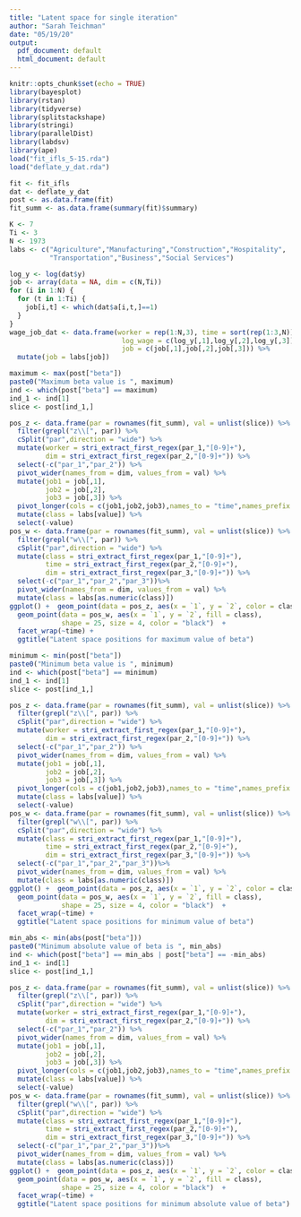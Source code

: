 ```yaml
---
title: "Latent space for single iteration"
author: "Sarah Teichman"
date: "05/19/20"
output:
  pdf_document: default
  html_document: default
---
```


```r
knitr::opts_chunk$set(echo = TRUE)
library(bayesplot)
library(rstan)
library(tidyverse)
library(splitstackshape)
library(stringi)
library(parallelDist)
library(labdsv)
library(ape)
load("fit_ifls_5-15.rda")
load("deflate_y_dat.rda")
```

```r
fit <- fit_ifls
dat <- deflate_y_dat
post <- as.data.frame(fit)
fit_summ <- as.data.frame(summary(fit)$summary)
```

```r
K <- 7
Ti <- 3
N <- 1973
labs <- c("Agriculture","Manufacturing","Construction","Hospitality",
          "Transportation","Business","Social Services")
```


```r
log_y <- log(dat$y)
job <- array(data = NA, dim = c(N,Ti))
for (i in 1:N) {
  for (t in 1:Ti) {
    job[i,t] <- which(dat$a[i,t,]==1)
  }
}
wage_job_dat <- data.frame(worker = rep(1:N,3), time = sort(rep(1:3,N)),
                            log_wage = c(log_y[,1],log_y[,2],log_y[,3]),
                            job = c(job[,1],job[,2],job[,3])) %>%
  mutate(job = labs[job])
```


```r
maximum <- max(post["beta"])
paste0("Maximum beta value is ", maximum)
ind <- which(post["beta"] == maximum)
ind_1 <- ind[1]
slice <- post[ind_1,]
```

```r
pos_z <- data.frame(par = rownames(fit_summ), val = unlist(slice)) %>%
  filter(grepl("z\\[", par)) %>%
  cSplit("par",direction = "wide") %>%
  mutate(worker = stri_extract_first_regex(par_1,"[0-9]+"),
         dim = stri_extract_first_regex(par_2,"[0-9]+")) %>%
  select(-c("par_1","par_2")) %>%
  pivot_wider(names_from = dim, values_from = val) %>%
  mutate(job1 = job[,1],
         job2 = job[,2],
         job3 = job[,3]) %>%
  pivot_longer(cols = c(job1,job2,job3),names_to = "time",names_prefix = "job") %>% 
  mutate(class = labs[value]) %>%
  select(-value) 
pos_w <- data.frame(par = rownames(fit_summ), val = unlist(slice)) %>%
  filter(grepl("w\\[", par)) %>%
  cSplit("par",direction = "wide") %>%
  mutate(class = stri_extract_first_regex(par_1,"[0-9]+"),
         time = stri_extract_first_regex(par_2,"[0-9]+"),
         dim = stri_extract_first_regex(par_3,"[0-9]+")) %>%
  select(-c("par_1","par_2","par_3"))%>%
  pivot_wider(names_from = dim, values_from = val) %>%
  mutate(class = labs[as.numeric(class)])
ggplot() +  geom_point(data = pos_z, aes(x = `1`, y = `2`, color = class, alpha = 0.5)) + 
  geom_point(data = pos_w, aes(x = `1`, y = `2`, fill = class), 
             shape = 25, size = 4, color = "black")  +
  facet_wrap(~time) + 
  ggtitle("Latent space positions for maximum value of beta")
```

```r
minimum <- min(post["beta"])
paste0("Minimum beta value is ", minimum)
ind <- which(post["beta"] == minimum)
ind_1 <- ind[1]
slice <- post[ind_1,]
```

```r
pos_z <- data.frame(par = rownames(fit_summ), val = unlist(slice)) %>%
  filter(grepl("z\\[", par)) %>%
  cSplit("par",direction = "wide") %>%
  mutate(worker = stri_extract_first_regex(par_1,"[0-9]+"),
         dim = stri_extract_first_regex(par_2,"[0-9]+")) %>%
  select(-c("par_1","par_2")) %>%
  pivot_wider(names_from = dim, values_from = val) %>%
  mutate(job1 = job[,1],
         job2 = job[,2],
         job3 = job[,3]) %>%
  pivot_longer(cols = c(job1,job2,job3),names_to = "time",names_prefix = "job") %>% 
  mutate(class = labs[value]) %>%
  select(-value) 
pos_w <- data.frame(par = rownames(fit_summ), val = unlist(slice)) %>%
  filter(grepl("w\\[", par)) %>%
  cSplit("par",direction = "wide") %>%
  mutate(class = stri_extract_first_regex(par_1,"[0-9]+"),
         time = stri_extract_first_regex(par_2,"[0-9]+"),
         dim = stri_extract_first_regex(par_3,"[0-9]+")) %>%
  select(-c("par_1","par_2","par_3"))%>%
  pivot_wider(names_from = dim, values_from = val) %>%
  mutate(class = labs[as.numeric(class)])
ggplot() +  geom_point(data = pos_z, aes(x = `1`, y = `2`, color = class, alpha = 0.5)) + 
  geom_point(data = pos_w, aes(x = `1`, y = `2`, fill = class), 
             shape = 25, size = 4, color = "black")  +
  facet_wrap(~time) + 
  ggtitle("Latent space positions for minimum value of beta")
```


```r
min_abs <- min(abs(post["beta"]))
paste0("Minimum absolute value of beta is ", min_abs)
ind <- which(post["beta"] == min_abs | post["beta"] == -min_abs)
ind_1 <- ind[1]
slice <- post[ind_1,]
```

```r
pos_z <- data.frame(par = rownames(fit_summ), val = unlist(slice)) %>%
  filter(grepl("z\\[", par)) %>%
  cSplit("par",direction = "wide") %>%
  mutate(worker = stri_extract_first_regex(par_1,"[0-9]+"),
         dim = stri_extract_first_regex(par_2,"[0-9]+")) %>%
  select(-c("par_1","par_2")) %>%
  pivot_wider(names_from = dim, values_from = val) %>%
  mutate(job1 = job[,1],
         job2 = job[,2],
         job3 = job[,3]) %>%
  pivot_longer(cols = c(job1,job2,job3),names_to = "time",names_prefix = "job") %>% 
  mutate(class = labs[value]) %>%
  select(-value) 
pos_w <- data.frame(par = rownames(fit_summ), val = unlist(slice)) %>%
  filter(grepl("w\\[", par)) %>%
  cSplit("par",direction = "wide") %>%
  mutate(class = stri_extract_first_regex(par_1,"[0-9]+"),
         time = stri_extract_first_regex(par_2,"[0-9]+"),
         dim = stri_extract_first_regex(par_3,"[0-9]+")) %>%
  select(-c("par_1","par_2","par_3"))%>%
  pivot_wider(names_from = dim, values_from = val) %>%
  mutate(class = labs[as.numeric(class)])
ggplot() +  geom_point(data = pos_z, aes(x = `1`, y = `2`, color = class, alpha = 0.5)) + 
  geom_point(data = pos_w, aes(x = `1`, y = `2`, fill = class), 
             shape = 25, size = 4, color = "black")  +
  facet_wrap(~time) + 
  ggtitle("Latent space positions for minimum absolute value of beta")
```


